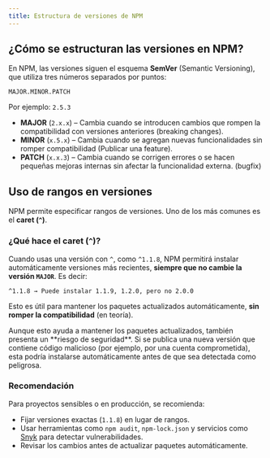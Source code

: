 ```yaml
---
title: Estructura de versiones de NPM
---
```



## ¿Cómo se estructuran las versiones en NPM?

En NPM, las versiones siguen el esquema **SemVer** (Semantic Versioning), que utiliza tres números separados por puntos:

```
MAJOR.MINOR.PATCH
```

Por ejemplo: `2.5.3`

-   **MAJOR** (`2.x.x`) – Cambia cuando se introducen cambios que rompen la compatibilidad con versiones anteriores (breaking changes).
-   **MINOR** (`x.5.x`) – Cambia cuando se agregan nuevas funcionalidades sin romper compatibilidad (Publicar una feature).
-   **PATCH** (`x.x.3`) – Cambia cuando se corrigen errores o se hacen pequeñas mejoras internas sin afectar la funcionalidad externa. (bugfix)

## Uso de rangos en versiones

NPM permite especificar rangos de versiones. Uno de los más comunes es el **caret (`^`)**.

### ¿Qué hace el caret (`^`)?

Cuando usas una versión con `^`, como `^1.1.8`, NPM permitirá instalar automáticamente versiones más recientes, **siempre que no cambie la versión `MAJOR`**. Es decir:

```
^1.1.8 → Puede instalar 1.1.9, 1.2.0, pero no 2.0.0
```

Esto es útil para mantener los paquetes actualizados automáticamente, **sin romper la compatibilidad** (en teoría).

<Aside type="caution">
    Aunque esto ayuda a mantener los paquetes actualizados, también presenta un **riesgo de seguridad**. Si se publica
    una nueva versión que contiene código malicioso (por ejemplo, por una cuenta comprometida), esta podría instalarse
    automáticamente antes de que sea detectada como peligrosa.
</Aside>

### Recomendación

Para proyectos sensibles o en producción, se recomienda:

-   Fijar versiones exactas (`1.1.8`) en lugar de rangos.
-   Usar herramientas como `npm audit`, `npm-lock.json` y servicios como [Snyk](https://snyk.io) para detectar vulnerabilidades.
-   Revisar los cambios antes de actualizar paquetes automáticamente.
